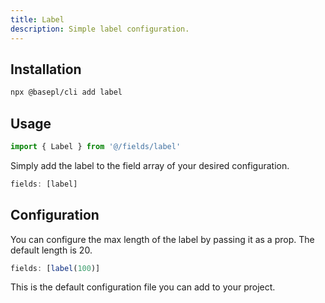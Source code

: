 ```yaml
---
title: Label
description: Simple label configuration.
---
```


## Installation

```bash
npx @basepl/cli add label
```

## Usage

```ts
import { Label } from '@/fields/label'
```

Simply add the label to the field array of your desired configuration.

```ts
fields: [label]
```

## Configuration

You can configure the max length of the label by passing it as a prop. The default length is 20.

```ts
fields: [label(100)]
```

This is the default configuration file you can add to your project.

<BlockPreview
  name="label"
  description="A basic, reusable label for different fields and components."
/>
